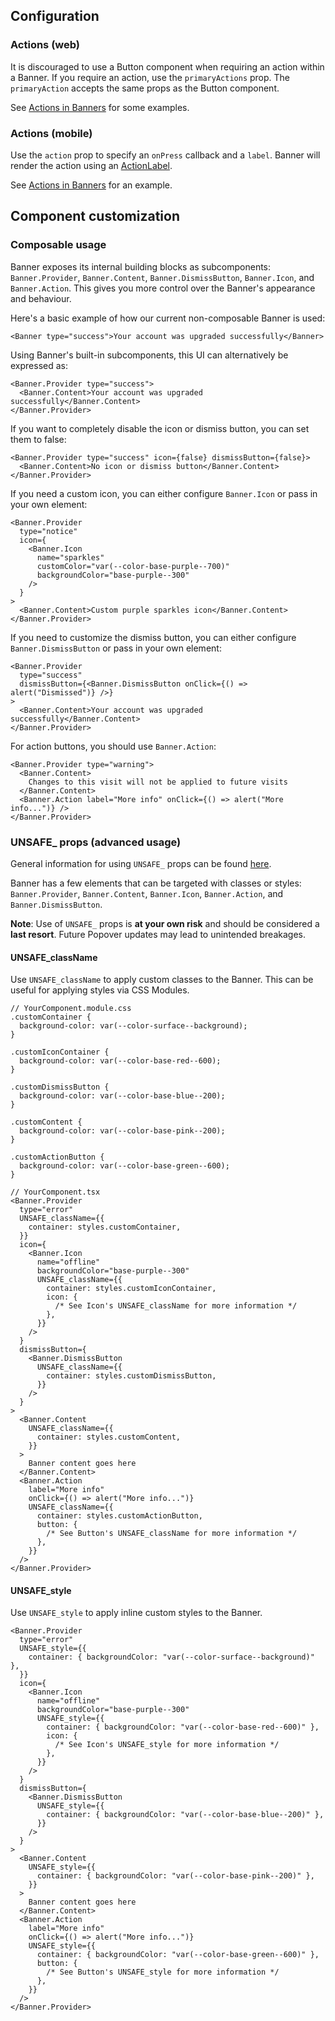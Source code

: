 ## Configuration

### Actions (web)

It is discouraged to use a Button component when requiring an action within a
Banner. If you require an action, use the `primaryActions` prop. The
`primaryAction` accepts the same props as the Button component.

See
[Actions in Banners](../?path=/story/components-status-and-feedback-banner-web--actions-in-banners)
for some examples.

### Actions (mobile)

Use the `action` prop to specify an `onPress` callback and a `label`. Banner
will render the action using an [ActionLabel](/components/ActionLabel).

See
[Actions in Banners](../?path=/story/components-status-and-feedback-banner-mobile--actions-in-banners)
for an example.

## Component customization

### Composable usage

Banner exposes its internal building blocks as subcomponents: `Banner.Provider`,
`Banner.Content`, `Banner.DismissButton`, `Banner.Icon`, and `Banner.Action`.
This gives you more control over the Banner's appearance and behaviour.

Here's a basic example of how our current non-composable Banner is used:

```tsx
<Banner type="success">Your account was upgraded successfully</Banner>
```

Using Banner's built-in subcomponents, this UI can alternatively be expressed
as:

```tsx
<Banner.Provider type="success">
  <Banner.Content>Your account was upgraded successfully</Banner.Content>
</Banner.Provider>
```

If you want to completely disable the icon or dismiss button, you can set them
to false:

```tsx
<Banner.Provider type="success" icon={false} dismissButton={false}>
  <Banner.Content>No icon or dismiss button</Banner.Content>
</Banner.Provider>
```

If you need a custom icon, you can either configure `Banner.Icon` or pass in
your own element:

```tsx
<Banner.Provider
  type="notice"
  icon={
    <Banner.Icon
      name="sparkles"
      customColor="var(--color-base-purple--700)"
      backgroundColor="base-purple--300"
    />
  }
>
  <Banner.Content>Custom purple sparkles icon</Banner.Content>
</Banner.Provider>
```

If you need to customize the dismiss button, you can either configure
`Banner.DismissButton` or pass in your own element:

```tsx
<Banner.Provider
  type="success"
  dismissButton={<Banner.DismissButton onClick={() => alert("Dismissed")} />}
>
  <Banner.Content>Your account was upgraded successfully</Banner.Content>
</Banner.Provider>
```

For action buttons, you should use `Banner.Action`:

```tsx
<Banner.Provider type="warning">
  <Banner.Content>
    Changes to this visit will not be applied to future visits
  </Banner.Content>
  <Banner.Action label="More info" onClick={() => alert("More info...")} />
</Banner.Provider>
```

### UNSAFE\_ props (advanced usage)

General information for using `UNSAFE_` props can be found
[here](/guides/customizing-components).

Banner has a few elements that can be targeted with classes or styles:
`Banner.Provider`, `Banner.Content`, `Banner.Icon`, `Banner.Action`, and
`Banner.DismissButton`.

**Note**: Use of `UNSAFE_` props is **at your own risk** and should be
considered a **last resort**. Future Popover updates may lead to unintended
breakages.

#### UNSAFE_className

Use `UNSAFE_className` to apply custom classes to the Banner. This can be useful
for applying styles via CSS Modules.

```tsx
// YourComponent.module.css
.customContainer {
  background-color: var(--color-surface--background);
}

.customIconContainer {
  background-color: var(--color-base-red--600);
}

.customDismissButton {
  background-color: var(--color-base-blue--200);
}

.customContent {
  background-color: var(--color-base-pink--200);
}

.customActionButton {
  background-color: var(--color-base-green--600);
}

// YourComponent.tsx
<Banner.Provider
  type="error"
  UNSAFE_className={{
    container: styles.customContainer,
  }}
  icon={
    <Banner.Icon
      name="offline"
      backgroundColor="base-purple--300"
      UNSAFE_className={{
        container: styles.customIconContainer,
        icon: {
          /* See Icon's UNSAFE_className for more information */
        },
      }}
    />
  }
  dismissButton={
    <Banner.DismissButton
      UNSAFE_className={{
        container: styles.customDismissButton,
      }}
    />
  }
>
  <Banner.Content
    UNSAFE_className={{
      container: styles.customContent,
    }}
  >
    Banner content goes here
  </Banner.Content>
  <Banner.Action
    label="More info"
    onClick={() => alert("More info...")}
    UNSAFE_className={{
      container: styles.customActionButton,
      button: {
        /* See Button's UNSAFE_className for more information */
      },
    }}
  />
</Banner.Provider>
```

#### UNSAFE_style

Use `UNSAFE_style` to apply inline custom styles to the Banner.

```tsx
<Banner.Provider
  type="error"
  UNSAFE_style={{
    container: { backgroundColor: "var(--color-surface--background)" },
  }}
  icon={
    <Banner.Icon
      name="offline"
      backgroundColor="base-purple--300"
      UNSAFE_style={{
        container: { backgroundColor: "var(--color-base-red--600)" },
        icon: {
          /* See Icon's UNSAFE_style for more information */
        },
      }}
    />
  }
  dismissButton={
    <Banner.DismissButton
      UNSAFE_style={{
        container: { backgroundColor: "var(--color-base-blue--200)" },
      }}
    />
  }
>
  <Banner.Content
    UNSAFE_style={{
      container: { backgroundColor: "var(--color-base-pink--200)" },
    }}
  >
    Banner content goes here
  </Banner.Content>
  <Banner.Action
    label="More info"
    onClick={() => alert("More info...")}
    UNSAFE_style={{
      container: { backgroundColor: "var(--color-base-green--600)" },
      button: {
        /* See Button's UNSAFE_style for more information */
      },
    }}
  />
</Banner.Provider>
```
